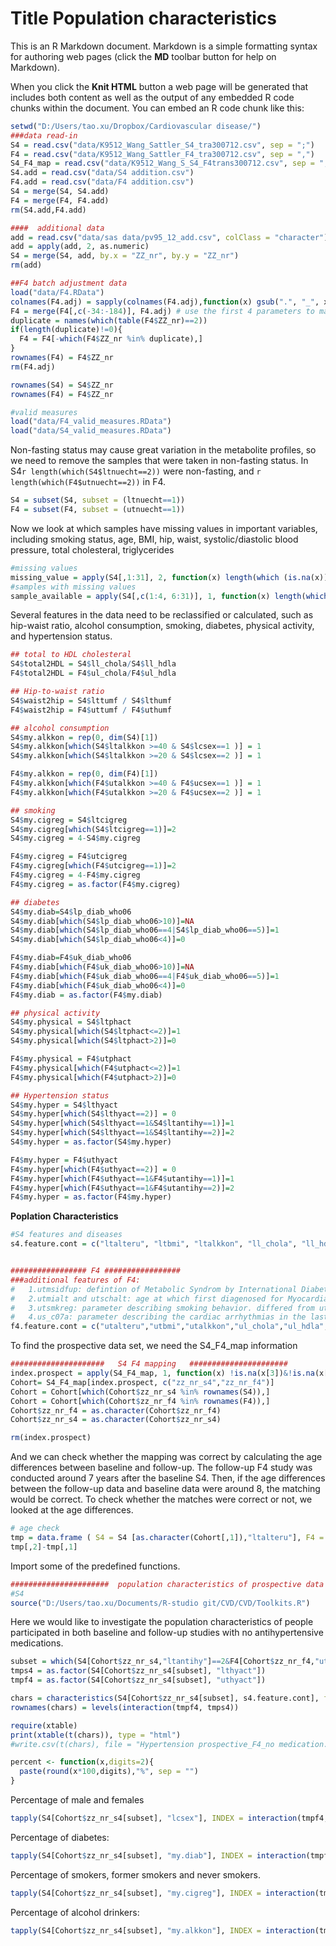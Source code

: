 Title Population characteristics
========================================================
<link href="custom.css" rel="stylesheet">

This is an R Markdown document. Markdown is a simple formatting syntax for authoring web pages (click the **MD** toolbar button for help on Markdown).

When you click the **Knit HTML** button a web page will be generated that includes both content as well as the output of any embedded R code chunks within the document. You can embed an R code chunk like this:

```r
setwd("D:/Users/tao.xu/Dropbox/Cardiovascular disease/")
###data read-in
S4 = read.csv("data/K9512_Wang_Sattler_S4_tra300712.csv", sep = ";")
F4 = read.csv("data/K9512_Wang_Sattler_F4_tra300712.csv", sep = ",")
S4_F4_map = read.csv("data/K9512_Wang_S_S4_F4trans300712.csv", sep = ";")
S4.add = read.csv("data/S4 addition.csv")
F4.add = read.csv("data/F4 addition.csv")
S4 = merge(S4, S4.add)
F4 = merge(F4, F4.add)
rm(S4.add,F4.add)

####  additional data
add = read.csv("data/sas data/pv95_12_add.csv", colClass = "character")
add = apply(add, 2, as.numeric)
S4 = merge(S4, add, by.x = "ZZ_nr", by.y = "ZZ_nr")
rm(add)

##F4 batch adjustment data
load("data/F4.RData")
colnames(F4.adj) = sapply(colnames(F4.adj),function(x) gsub(".", "_", x, fixed = T)) 
F4 = merge(F4[,c(-34:-184)], F4.adj) # use the first 4 parameters to match
duplicate = names(which(table(F4$ZZ_nr)==2))
if(length(duplicate)!=0){
  F4 = F4[-which(F4$ZZ_nr %in% duplicate),]
}
rownames(F4) = F4$ZZ_nr
rm(F4.adj)

rownames(S4) = S4$ZZ_nr
rownames(F4) = F4$ZZ_nr

#valid measures
load("data/F4_valid_measures.RData")
load("data/S4_valid_measures.RData")
```

Non-fasting status may cause great variation in the metabolite profiles, so we need to remove the samples that were taken in non-fasting status. In S4`r length(which(S4$ltnuecht==2))` were non-fasting, and `r length(which(F4$utnuecht==2))` in F4.
```r
S4 = subset(S4, subset = (ltnuecht==1))
F4 = subset(F4, subset = (utnuecht==1))
```


Now we look at which samples have missing values in important variables, including smoking status, age, BMI, hip, waist, systolic/diastolic blood pressure, total cholesteral, triglycerides 
```r
#missing values
missing_value = apply(S4[,1:31], 2, function(x) length(which (is.na(x))))
#samples with missing values
sample_available = apply(S4[,c(1:4, 6:31)], 1, function(x) length(which(is.na(x))))
```

Several features in the data need to be reclassified or calculated, such as hip-waist ratio, alcohol consumption, smoking, diabetes, physical activity, and hypertension status.
```r
## total to HDL cholesteral
S4$total2HDL = S4$ll_chola/S4$ll_hdla
F4$total2HDL = F4$ul_chola/F4$ul_hdla

## Hip-to-waist ratio
S4$waist2hip = S4$lttumf / S4$lthumf
F4$waist2hip = F4$uttumf / F4$uthumf

## alcohol consumption
S4$my.alkkon = rep(0, dim(S4)[1])
S4$my.alkkon[which(S4$ltalkkon >=40 & S4$lcsex==1 )] = 1
S4$my.alkkon[which(S4$ltalkkon >=20 & S4$lcsex==2 )] = 1

F4$my.alkkon = rep(0, dim(F4)[1])
F4$my.alkkon[which(F4$utalkkon >=40 & F4$ucsex==1 )] = 1
F4$my.alkkon[which(F4$utalkkon >=20 & F4$ucsex==2 )] = 1

## smoking
S4$my.cigreg = S4$ltcigreg
S4$my.cigreg[which(S4$ltcigreg==1)]=2
S4$my.cigreg = 4-S4$my.cigreg

F4$my.cigreg = F4$utcigreg
F4$my.cigreg[which(F4$utcigreg==1)]=2
F4$my.cigreg = 4-F4$my.cigreg
F4$my.cigreg = as.factor(F4$my.cigreg)

## diabetes
S4$my.diab=S4$lp_diab_who06
S4$my.diab[which(S4$lp_diab_who06>10)]=NA
S4$my.diab[which(S4$lp_diab_who06==4|S4$lp_diab_who06==5)]=1
S4$my.diab[which(S4$lp_diab_who06<4)]=0

F4$my.diab=F4$uk_diab_who06
F4$my.diab[which(F4$uk_diab_who06>10)]=NA
F4$my.diab[which(F4$uk_diab_who06==4|F4$uk_diab_who06==5)]=1
F4$my.diab[which(F4$uk_diab_who06<4)]=0
F4$my.diab = as.factor(F4$my.diab)

## physical activity
S4$my.physical = S4$ltphact
S4$my.physical[which(S4$ltphact<=2)]=1
S4$my.physical[which(S4$ltphact>2)]=0

F4$my.physical = F4$utphact
F4$my.physical[which(F4$utphact<=2)]=1
F4$my.physical[which(F4$utphact>2)]=0

## Hypertension status
S4$my.hyper = S4$lthyact
S4$my.hyper[which(S4$lthyact==2)] = 0
S4$my.hyper[which(S4$lthyact==1&S4$ltantihy==1)]=1
S4$my.hyper[which(S4$lthyact==1&S4$ltantihy==2)]=2
S4$my.hyper = as.factor(S4$my.hyper)

F4$my.hyper = F4$uthyact
F4$my.hyper[which(F4$uthyact==2)] = 0
F4$my.hyper[which(F4$uthyact==1&F4$utantihy==1)]=1
F4$my.hyper[which(F4$uthyact==1&F4$utantihy==2)]=2
F4$my.hyper = as.factor(F4$my.hyper)
```

__Poplation Characteristics__
```r
#S4 features and diseases
s4.feature.cont = c("ltalteru", "ltbmi", "ltalkkon", "ll_chola", "ll_hdla", "ll_ldla", "total2HDL", "ltdiamm", "ltsysmm", "ll_hgb", "ll_hbav","ll_tria","lh_crp", "lttumf","lthumf","waist2hip")


################# F4 #################
###additional features of F4:
#	1.utmsidfup: defintion of Metabolic Syndrom by International Diabetes Federation 2009, which be use as a indicator of high risk for CVD events
#	2.utmialt and utschalt: age at which first diagenosed for Myocardial infarction and stroke, respectively.
#	3.utsmkreg: parameter describing smoking behavior. differed from utcigreg that classified former smoker by their smoking habits (regular/occasional)
#	4.us_c07a: parameter describing the cardiac arrhythmias in the last 12 months
f4.feature.cont = c("utalteru","utbmi","utalkkon","ul_chola","ul_hdla","ul_ldla","total2HDL","utdiamm","utsysmm","ul_hgb","ul_hbav","ul_tria","uh_crp","uttumf","uthumf","waist2hip")
```

To find the prospective data set, we need the S4_F4_map information
```r
#####################	S4 F4 mapping	######################
index.prospect = apply(S4_F4_map, 1, function(x) !is.na(x[3])&!is.na(x[6]) ) 
Cohort= S4_F4_map[index.prospect, c("zz_nr_s4","zz_nr_f4")]
Cohort = Cohort[which(Cohort$zz_nr_s4 %in% rownames(S4)),]
Cohort = Cohort[which(Cohort$zz_nr_f4 %in% rownames(F4)),]
Cohort$zz_nr_f4 = as.character(Cohort$zz_nr_f4)
Cohort$zz_nr_s4 = as.character(Cohort$zz_nr_s4)

rm(index.prospect)
```
And we can check whether the mapping was correct by calculating the age differences between baseline and follow-up. The follow-up F4 study was conducted around 7 years after the baseline S4. Then, if the age differences between the follow-up data and baseline data were around 8, the matching would be correct.
To check whether the matches were correct or not, we looked at the age differences.
```r
# age check
tmp = data.frame ( S4 = S4 [as.character(Cohort[,1]),"ltalteru"], F4 = F4[as.character(Cohort[,2]),"utalteru"])
tmp[,2]-tmp[,1]
```


Import some of the predefined functions.
```r
######################	population characteristics of prospective data	#####################
#S4
source("D:/Users/tao.xu/Documents/R-studio git/CVD/CVD/Toolkits.R")
```

Here we would like to investigate the population characteristics of people participated in both baseline and follow-up studies with no antihypertensive medications.
```r
subset = which(S4[Cohort$zz_nr_s4,"ltantihy"]==2&F4[Cohort$zz_nr_f4,"utantihy"]==2)
tmps4 = as.factor(S4[Cohort$zz_nr_s4[subset], "lthyact"])
tmpf4 = as.factor(S4[Cohort$zz_nr_s4[subset], "uthyact"])

chars = characteristics(S4[Cohort$zz_nr_s4[subset], s4.feature.cont], factor = interaction(tmpf4, tmps4), d = 2, na.rm = T)
rownames(chars) = levels(interaction(tmpf4, tmps4))

require(xtable)
print(xtable(t(chars)), type = "html")
#write.csv(t(chars), file = "Hypertension prospective_F4_no medication.csv")
```

```r
percent <- function(x,digits=2){
  paste(round(x*100,digits),"%", sep = "")
}
```

Percentage of male and females
```r
tapply(S4[Cohort$zz_nr_s4[subset], "lcsex"], INDEX = interaction(tmpf4, tmps4), function(a) percent(table(a)[1]/length(a), 2))
```

Percentage of diabetes:
```r
tapply(S4[Cohort$zz_nr_s4[subset], "my.diab"], INDEX = interaction(tmpf4, tmps4), function(a) percent(table(a)[2]/length(a),2))
```

Percentage of smokers, former smokers and never smokers.
```r
tapply(S4[Cohort$zz_nr_s4[subset], "my.cigreg"], INDEX = interaction(tmpf4, tmps4), function(a) percent(table(a)/length(a),2))
```

Percentage of alcohol drinkers:
```r
tapply(S4[Cohort$zz_nr_s4[subset], "my.alkkon"], INDEX = interaction(tmpf4, tmps4), function(a) percent(table(a)/length(a),2))
```


